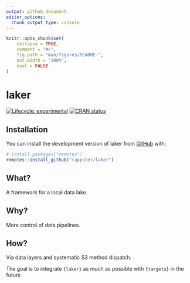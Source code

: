 ```yaml
---
output: github_document
editor_options: 
  chunk_output_type: console
---
```


<!-- README.md is generated from README.Rmd. Please edit that file -->

```r
knitr::opts_chunk$set(
    collapse = TRUE,
    comment = "#>",
    fig.path = "man/figures/README-",
    out.width = "100%",
    eval = FALSE
)
```

# laker

<!-- badges: start -->
[![Lifecycle: experimental](https://img.shields.io/badge/lifecycle-experimental-orange.svg)](https://lifecycle.r-lib.org/articles/stages.html#experimental)
[![CRAN status](https://www.r-pkg.org/badges/version/valid)](https://CRAN.R-project.org/package=valid)
<!-- badges: end -->

## Installation

You can install the development version of laker from [GitHub](https://github.com/) with:

```r
# install.packages("remotes")
remotes::install_github("rappster/laker")
```

## What?

A framework for a local data lake.

## Why?

More control of data pipelines.

## How?

Via data layers and systematic S3 method dispatch.

The goal is to integrate `{laker}` as much as possible with `{targets}` in the future
